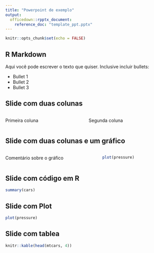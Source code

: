 ```yaml
---
title: "Powerpoint de exemplo"
output:
  officedown::rpptx_document:
    reference_doc: "template_ppt.pptx"
---
```


```r
knitr::opts_chunk$set(echo = FALSE)
```

## R Markdown

Aqui você pode escrever o texto que quiser. Inclusive incluir bullets:

- Bullet 1
- Bullet 2
- Bullet 3

## Slide com duas colunas

:::::: {.columns}
::: {.column}
Primeira coluna
:::

::: {.column}
Segunda coluna
:::
::::::

## Slide com duas colunas e um gráfico

:::::: {.columns}
::: {.column}
Comentário sobre o gráfico
:::

::: {.column}
```r
plot(pressure)
```
:::
::::::

## Slide com código em R
```r
summary(cars)
```

## Slide com Plot

```r
plot(pressure)
```

## Slide com tablea

```r
knitr::kable(head(mtcars, 4))
```

